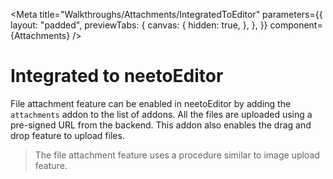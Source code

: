 
<Meta
  title="Walkthroughs/Attachments/IntegratedToEditor"
  parameters={{
    layout: "padded",
    previewTabs: {
      canvas: {
        hidden: true,
      },
    },
  }}
  component={Attachments}
/>

# Integrated to neetoEditor

File attachment feature can be enabled in neetoEditor by adding the
`attachments` addon to the list of addons. All the files are uploaded using a
pre-signed URL from the backend. This addon also enables the drag and drop
feature to upload files.

<Canvas>
  <Editor addons={["attachments"]} />
</Canvas>

> The file attachment feature uses a procedure similar to image upload feature.
